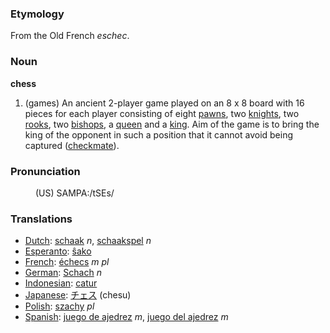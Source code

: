 ===Etymology===

From the Old French ''eschec''.

===Noun===

'''chess'''
# (games) An ancient 2-player game played on an 8 x 8 board with 16 pieces for each player consisting of eight [[pawn]]s, two [[knight]]s, two [[rook]]s, two [[bishop]]s, a [[queen]] and a [[king]]. Aim of the game is to bring the king of the opponent in such a position that it cannot avoid being captured ([[checkmate]]).

===Pronunciation===
:(US) SAMPA:/tSEs/

===Translations===
*[[Dutch]]: [[schaak]] ''n'', [[schaakspel]] ''n''
*[[Esperanto]]: [[ŝako]]
*[[French]]: [[échecs]] ''m pl''
*[[German]]: [[Schach]] ''n''
*[[Indonesian]]: [[catur]]
*[[Japanese]]: [[チェス]] (chesu)
*[[Polish]]: [[szachy]] ''pl''
*[[Spanish]]: [[juego de ajedrez]] ''m'', [[juego del ajedrez]] ''m''
